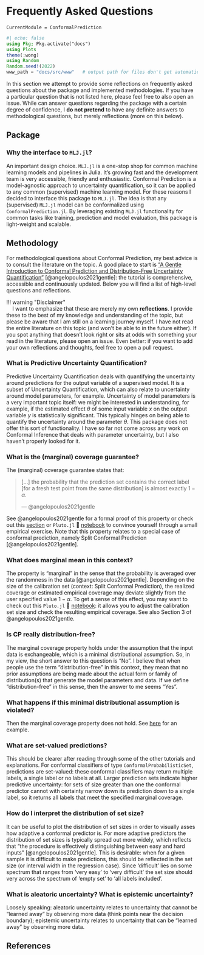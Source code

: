 # Frequently Asked Questions

```@meta
CurrentModule = ConformalPrediction
```

```julia
#| echo: false
using Pkg; Pkg.activate("docs")
using Plots
theme(:wong)
using Random
Random.seed!(2022)
www_path = "docs/src/www"   # output path for files don't get automatically saved in auto-generated path (e.g. GIFs)
```

In this section we attempt to provide some reflections on frequently asked questions about the package and implemented methodologies. If you have a particular question that is not listed here, please feel free to also open an issue. While can answer questions regarding the package with a certain degree of confidence, I **do not pretend** to have any definite answers to methodological questions, but merely reflections (more on this below). 

## Package

### Why the interface to `MLJ.jl`?

An important design choice. `MLJ.jl` is a one-stop shop for common machine learning models and pipelines in Julia. It’s growing fast and the development team is very accessible, friendly and enthusiastic. Conformal Prediction is a model-agnostic approach to uncertainty quantification, so it can be applied to any common (supervised) machine learning model. For these reasons I decided to interface this package to `MLJ.jl`. The idea is that any (supervised) `MLJ.jl` model can be conformalized using `ConformalPrediction.jl`. By leveraging existing `MLJ.jl` functionality for common tasks like training, prediction and model evaluation, this package is light-weight and scalable.

## Methodology

For methodological questions about Conformal Prediction, my best advice is to consult the literature on the topic. A good place to start is ["A Gentle Introduction to Conformal Prediction and
Distribution-Free Uncertainty Quantification"](https://arxiv.org/pdf/2107.07511.pdf) [@angelopoulos2021gentle]: the tutorial is comprehensive, accessible and continuously updated. Below you will find a list of high-level questions and reflections. 

| !!! warning \"Disclaimer\"
|     I want to emphasize that these are merely my own **reflections**. I provide these to the best of my knowledge and understanding of the topic, but please be aware that I am still on a learning journey myself. I have not read the entire literature on this topic (and won't be able to in the future either). If you spot anything that doesn't look right or sits at odds with something your read in the literature, please open an issue. Even better: if you want to add your own reflections and thoughts, feel free to open a pull request. 

### What is Predictive Uncertainty Quantification?

Predictive Uncertainty Quantification deals with quantifying the uncertainty around predictions for the output variable of a supervised model. It is a subset of Uncertainty Quantification, which can also relate to uncertainty around model parameters, for example. Uncertainty of model parameters is a very important topic itself: we might be interested in understanding, for example, if the estimated effect $\theta$ of some input variable $x$ on the output variable $y$ is statistically significant. This typically hinges on being able to quantify the uncertainty around the parameter $\theta$. This package does not offer this sort of functionality. I have so far not come across any work on Conformal Inference that deals with parameter uncertainty, but I also haven't properly looked for it. 

### What is the (marginal) coverage guarantee?

The (marginal) coverage guarantee states that:

> [...] the probability that the prediction set contains the correct label [for a fresh test point from the same distribution] is almost exactly $1-\alpha$.
> 
> --- @angelopoulos2021gentle

See @angelopoulos2021gentle for a formal proof of this property or check out this [section](https://www.paltmeyer.com/blog/posts/conformal-regression/#evaluation) or `Pluto.jl` 🎈 [notebook](https://binder.plutojl.org/v0.19.12/open?url=https%253A%252F%252Fraw.githubusercontent.com%252Fpat-alt%252FConformalPrediction.jl%252Fmain%252Fdocs%252Fpluto%252Fintro.jl) to convince yourself through a small empirical exercise. Note that this property relates to a special case of conformal prediction, namely Split Conformal Prediction [@angelopoulos2021gentle].

### What does marginal mean in this context?

The property is "marginal" in the sense that the probability is averaged over the randomness in the data [@angelopoulos2021gentle]. Depending on the size of the calibration set (context: Split Conformal Prediction), the realized coverage or estimated empirical coverage may deviate slightly from the user specified value $1-\alpha$. To get a sense of this effect, you may want to check out this `Pluto.jl` 🎈 [notebook](https://binder.plutojl.org/v0.19.12/open?url=https%253A%252F%252Fraw.githubusercontent.com%252Fpat-alt%252FConformalPrediction.jl%252Fmain%252Fdocs%252Fpluto%252Fintro.jl): it allows you to adjust the calibration set size and check the resulting empirical coverage. See also Section 3 of @angelopoulos2021gentle.

### Is CP really distribution-free?

The marginal coverage property holds under the assumption that the input data is exchangeable, which is a minimal distributional assumption. So, in my view, the short answer to this question is "No". I believe that when people use the term "distribution-free" in this context, they mean that no prior assumptions are being made about the actual form or family of distribution(s) that generate the model parameters and data. If we define "distribution-free" in this sense, then the answer to me seems "Yes". 

### What happens if this minimal distributional assumption is violated?

Then the marginal coverage property does not hold. See [here](https://www.paltmeyer.com/blog/posts/conformal-regression/#are-we-done) for an example. 

### What are set-valued predictions?

This should be clearer after reading through some of the other tutorials and explanations. For conformal classifiers of type `ConformalProbabilisticSet`, predictions are set-valued: these conformal classifiers may return multiple labels, a single label or no labels at all. Larger prediction sets indicate higher predictive uncertainty: for sets of size greater than one the conformal predictor cannot with certainty narrow down its prediction down to a single label, so it returns all labels that meet the specified marginal coverage.

### How do I interpret the distribution of set size?

It can be useful to plot the distribution of set sizes in order to visually asses how adaptive a conformal predictor is. For more adaptive predictors the distribution of set sizes is typically spread out more widely, which reflects that “the procedure is effectively distinguishing between easy and hard inputs” [@angelopoulos2021gentle]. This is desirable: when for a given sample it is difficult to make predictions, this should be reflected in the set size (or interval width in the regression case). Since ‘difficult’ lies on some spectrum that ranges from ‘very easy’ to ‘very difficult’ the set size should very across the spectrum of ‘empty set’ to ‘all labels included’.

### What is aleatoric uncertainty? What is epistemic uncertainty?

Loosely speaking: aleatoric uncertainty relates to uncertainty that cannot be “learned away” by observing more data (think points near the decision boundary); epistemic uncertainty relates to uncertainty that can be “learned away” by observing more data.

## References



